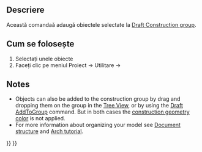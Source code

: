 <languages/>

<div class="mw-translate-fuzzy">
{{Docnav/ro
|[[Draft SetWorkingPlaneProxy|Set Working Plane Proxy]]
|
|[[Draft_Workbench|Draft]]
|IconL=Draft_WorkingPlaneProxy.svg
|IconC=Workbench_Draft.svg
}}
</div>

<div class="mw-translate-fuzzy">
{{GuiCommand/ro
|Name=Draft AddConstruction
|Name/ro=Draft AddConstruction
|MenuLocation=Draft → Utilities → Add to construction group
|Workbenches=[[Draft Workbench|Draft]], [[Arch Workbench|Arch]]
|SeeAlso=[[Draft_ToggleConstructionMode]]
}}
</div>

<span id="Description"></span>
==Descriere==

<div class="mw-translate-fuzzy">
Această comandaă adaugă obiectele selectate la [[Draft_ToggleConstructionMode|Draft Construction group]].
</div>

<span id="Usage"></span>
<div class="mw-translate-fuzzy">
== Cum se folosește ==
</div>

<div class="mw-translate-fuzzy">
# Selectați unele obiecte
# Faceți clic pe meniul Proiect → Utilitare →{{KEY|[[Image:Draft ToggleConstructionMode.png|16px]] [[Draft AddConstruction|Add to construction group]]}}
</div>

==Notes==

* Objects can also be added to the construction group by drag and dropping them on the group in the [[Tree_View|Tree View]], or by using the [[Draft_AddToGroup|Draft AddToGroup]] command. But in both cases the [[Draft_ToggleConstructionMode#Preferences|construction geometry color]] is not applied.
* For more information about organizing your model see [[Document_structure|Document structure]] and [[Arch_tutorial#Organizing_your_model|Arch tutorial]].


<div class="mw-translate-fuzzy">
{{Docnav/ro
|[[Draft SetWorkingPlaneProxy|Set Working Plane Proxy]]
|
|[[Draft_Workbench|Draft]]
|IconL=Draft_WorkingPlaneProxy.svg
|IconC=Workbench_Draft.svg
}}
</div>

{{Draft Tools navi{{#translation:}}}}
{{Userdocnavi{{#translation:}}}}